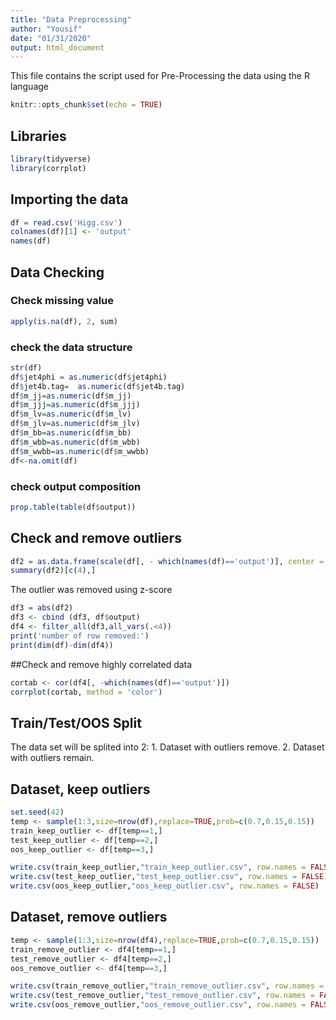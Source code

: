 ---
title: "Data Preprocessing"
author: "Yousif"
date: "01/31/2020"
output: html_document
---
This file contains the script used for Pre-Processing the data using the R language
```{r setup, include=FALSE}
knitr::opts_chunk$set(echo = TRUE)
```

## Libraries
```{r }
library(tidyverse)
library(corrplot)
```


## Importing the data

```{r }
df = read.csv('Higg.csv')
colnames(df)[1] <- 'output'
names(df)
```
## Data Checking 
### Check missing value
```{r }
apply(is.na(df), 2, sum)

```

### check the data structure
```{r }
str(df)
df$jet4phi = as.numeric(df$jet4phi)
df$jet4b.tag=  as.numeric(df$jet4b.tag)
df$m_jj=as.numeric(df$m_jj)
df$m_jjj=as.numeric(df$m_jjj)
df$m_lv=as.numeric(df$m_lv)
df$m_jlv=as.numeric(df$m_jlv)
df$m_bb=as.numeric(df$m_bb)
df$m_wbb=as.numeric(df$m_wbb)
df$m_wwbb=as.numeric(df$m_wwbb)
df<-na.omit(df)

```

### check output composition
```{r }
prop.table(table(df$output))

```

## Check and remove outliers
```{r }
df2 = as.data.frame(scale(df[, - which(names(df)=='output')], center = TRUE, scale = TRUE))
summary(df2)[c(4),]


```
The outlier was removed using z-score 
```{r}
df3 = abs(df2)
df3 <- cbind (df3, df$output)
df4 <- filter_all(df3,all_vars(.<4))
print('number of row removed:')
print(dim(df)-dim(df4))
```
##Check and remove highly correlated data
```{r}
cortab <- cor(df4[, -which(names(df)=='output')])
corrplot(cortab, method = 'color')

```
## Train/Test/OOS Split
The data set will be splited into 2:
1.	Dataset with outliers remove.
2.	Dataset with outliers remain.

## Dataset, keep outliers
```{r}
set.seed(42)
temp <- sample(1:3,size=nrow(df),replace=TRUE,prob=c(0.7,0.15,0.15))
train_keep_outlier <- df[temp==1,]
test_keep_outlier <- df[temp==2,]
oos_keep_outlier <- df[temp==3,]

write.csv(train_keep_outlier,"train_keep_outlier.csv", row.names = FALSE)
write.csv(test_keep_outlier,"test_keep_outlier.csv", row.names = FALSE)
write.csv(oos_keep_outlier,"oos_keep_outlier.csv", row.names = FALSE)

```

## Dataset, remove outliers
```{r}
temp <- sample(1:3,size=nrow(df4),replace=TRUE,prob=c(0.7,0.15,0.15))
train_remove_outlier <- df4[temp==1,]
test_remove_outlier <- df4[temp==2,]
oos_remove_outlier <- df4[temp==3,]

write.csv(train_remove_outlier,"train_remove_outlier.csv", row.names = FALSE)
write.csv(test_remove_outlier,"test_remove_outlier.csv", row.names = FALSE)
write.csv(oos_remove_outlier,"oos_remove_outlier.csv", row.names = FALSE)

```
